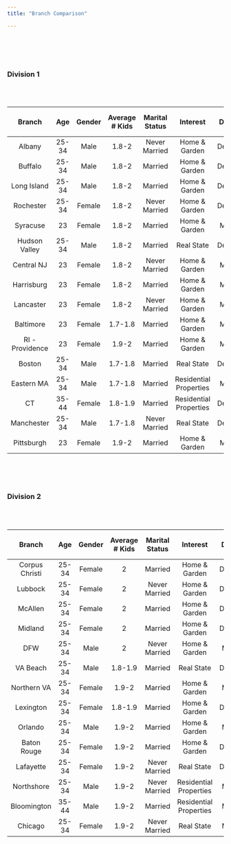 ```yaml
---
title: "Branch Comparison"

---
```


<br/><br/><br/>

## {.tabset .tabset-pills}

### Division 1 

<br/><br/>

| **Branch**|**Age** |**Gender**|**Average # Kids**|**Marital Status**|**Interest**|**Device**| **Median Household Income**|**Work Status**|**Education Level**|
|:---------:|:------:|:--------:|:------:|:----------------:|:----------:|:--------:|:---------:|:-------------:|:-----------:|
|Albany     |25-34   | Male     | 1.8-2    |  Never Married   |Home & Garden | Desktop|    $68,327|Employed       | High School |     |      |
|Buffalo    |25-34   | Male     | 1.8-2    | Married          | Home & Garden| Desktop|    $39,677|Employed        | some College  |     |      |
|Long Island|25-34   | Male     | 1.8-2    | Married          | Home & Garden| Desktop|    $74,950|Employed       | Bachelor's Degree  |     |      |
|Rochester  |25-34   | Female   | 1.8-2   | Never Married    | Home & Garden| Desktop|    $61,747|Employed       | Bachelor's Degree  |     |      |
|Syracuse   |23      | Female   | 1.8-2    | Married          | Home & Garden| Mobile |    $61,890|Employed       | Bachelor's Degree  |     |      |
|Hudson Valley|25-34 | Male     | 1.8-2    | Married          | Real State   | Desktop|   $59,562 |Employed       | High School |     |      |
|Central NJ | 23     | Female   | 1.8-2    | Never Married    | Home & Garden| Mobile |   $83,306 |Employed       | Bachelor's Degree |     |      |
|Harrisburg | 23     | Female   |  1.8-2   | Married          | Home & Garden| Mobile |   $41,831 | Employed      | High School |     |      |
|Lancaster  |23      | Female   | 1.8-2    | Never Married    | Home & Garden| Mobile |   $69,588 |Employed       | Bachelor's Degree  |     |      |
|Baltimore  |23      | Female   | 1.7-1.8    | Married          | Home & Garden| Mobile |   $52,164 |Employed       | Bachelor's Degree  |     |      |
|RI - Providence|23  | Female   | 1.9-2    | Married          | Home & Garden| Mobile |   $62,323 |Employed       | some College  |     |      |
|Boston     |25-34   | Male     | 1.7-1.8    | Married          | Real State   | Desktop|   $76,298 |Employed       | Bachelor's Degree  |     |      |
|Eastern MA |25-34   | Male     | 1.7-1.8    | Married          |Residential Properties | Mobile|$74,985|Employed   | High School |     |      |
| CT        |35-44   | Female   | 1.8-1.9    | Married          |Residential Properties | Desktop|$71,370|Employed  | High School |     |      |
|Manchester |25-34   | Male     | 1.7-1.8    | Never Married    | Real State   |Desktop |  $62,087  |Employed       | some College |     |      |
| Pittsburgh|23      | Female   |  1.9-2   | Married          | Home & Garden| Mobile |  $61,969  |Employed       | High School |     |      |





<br/><br/><br/>

### Division 2

<br/><br/>

| **Branch**|**Age** |**Gender**|**Average # Kids**|**Marital Status**|**Interest**|**Device**| **Median Household Income**|**Work Status**|**Education Level**|
|:---------:|:------:|:--------:|:------:|:----------------:|:----------:|:--------:|:---------:|:-------------:|:-----------:|:----------------:|
|Corpus Christi     |25-34   | Female     | 2    | Married          |Home & Garden | Desktop|    $57,387|Employed         | some College |     |      |
|Lubbock    |25-34   | Female     |2    | Never Married           | Home & Garden| Desktop|    $51,623|Employed        | High School  |     |      |
|McAllen |25-34   | Female     | 2    | Married          | Home & Garden| Desktop|    $49,259     |Employed         | High School  |     |      |
|Midland  |25-34   | Female   | 2    | Married          | Home & Garden| Desktop|    $83,616|       Employed        | Bachelor's Degree  |     |      |
|DFW   |25-34      | Male   | 2    | Never Married           | Home & Garden| Mobile |    $64,567|   Employed            | Bachelor's Degree  |     |      |
|VA Beach |25-34 | Male     | 1.8-1.9    | Married          | Real State   | Desktop|       $ 78,136 |  Employed             | Bachelor's Degree |     |      |
|Northern VA | 25-34     | Female   | 1.9-2    | Married          | Home & Garden| Mobile |   $86,227 |    Employed           | Bachelor's Degree |     |      |
|Lexington  |25-34      | Female   |  1.8-1.9   | Married          | Home & Garden| Desktop |   $58,954 |   Employed            | Bachelor's Degree  |     |      |
|Orlando  |25-34      | Male   | 1.9-2     | Married          | Home & Garden| Mobile |   $55,183 |     Employed          | some College  |     |      |
|Baton Rouge|25-34  | Female   | 1.9-2    | Married          | Home & Garden| Desktop |   $60,043      |    Employed           | Bachelor's Degree  |     |      |
|Lafayette  |25-34   | Female     | 1.9-2    | Never Married           | Real State   | Desktop|   $52,827 |  Employed             | High School  |     |   |
|Northshore |25-34   | Male     | 1.9-2    | Never Married           | Residential Properties| Mobile    |     $48,745  | Employed   | High School | |     |
| Bloomington|35-44   | Male   | 1.9-2    | Married          | Residential Properties| Mobile   |  $66,861     | Employed   | some College | |     |
|Chicago |25-34   |Female      | 1.9-2    | Never Married           | Real State   |Mobile |  $62,097  |   Employed            | High School |     |      |


